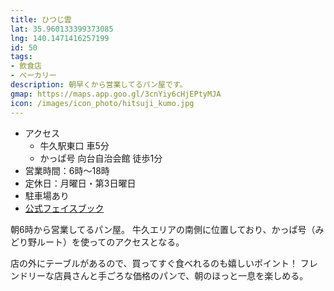 ```yaml
---
title: ひつじ雲
lat: 35.960133399373085
lng: 140.1471416257199
id: 50
tags:
- 飲食店
- ベーカリー
description: 朝早くから営業してるパン屋です。
gmap: https://maps.app.goo.gl/3cnYiy6cHjEPtyMJA
icon: /images/icon_photo/hitsuji_kumo.jpg
---
```


- アクセス
  - 牛久駅東口 車5分
  - かっぱ号 向台自治会館 徒歩1分
- 営業時間：6時～18時
- 定休日：月曜日・第3日曜日
- 駐車場あり
- [公式フェイスブック](http://www.facebook.com/hitsujigumo20160701/)

朝6時から営業してるパン屋。
牛久エリアの南側に位置しており、かっぱ号（みどり野ルート）を使ってのアクセスとなる。

店の外にテーブルがあるので、買ってすぐ食べれるのも嬉しいポイント！
フレンドリーな店員さんと手ごろな価格のパンで、朝のほっと一息を楽しめる。

<LinkedImage
  basename="hamyu044/hitsujigumo"
/>
